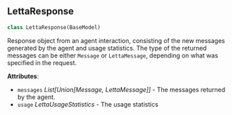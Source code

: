 <a id="letta.schemas.letta_response.LettaResponse"></a>

## LettaResponse

```python
class LettaResponse(BaseModel)
```

Response object from an agent interaction, consisting of the new messages generated by the agent and usage statistics.
The type of the returned messages can be either `Message` or `LettaMessage`, depending on what was specified in the request.

**Attributes**:

- `messages` _List[Union[Message, LettaMessage]]_ - The messages returned by the agent.
- `usage` _LettaUsageStatistics_ - The usage statistics

